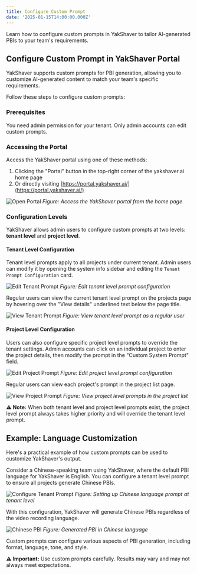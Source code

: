 ```yaml
---
title: Configure Custom Prompt
date: '2025-01-15T14:00:00.000Z'
---
```


Learn how to configure custom prompts in YakShaver to tailor AI-generated PBIs to your team's requirements.

## Configure Custom Prompt in YakShaver Portal

YakShaver supports custom prompts for PBI generation, allowing you to customize AI-generated content to match your team's specific requirements.

Follow these steps to configure custom prompts:

### Prerequisites

You need admin permission for your tenant. Only admin accounts can edit custom prompts.

### Accessing the Portal

Access the YakShaver portal using one of these methods:

1. Clicking the "Portal" button in the top-right corner of the yakshaver.ai home page
2. Or directly visiting [https://portal.yakshaver.ai/](https://portal.yakshaver.ai/)

![Open Portal](/YakShaver/Docs/open-portal.png)
*Figure: Access the YakShaver portal from the home page*

### Configuration Levels

YakShaver allows admin users to configure custom prompts at two levels: **tenant level** and **project level**.

#### Tenant Level Configuration

Tenant level prompts apply to all projects under current tenant. Admin users can modify it by opening the system info sidebar and editing the `Tenant Prompt Configuration` card.

![Edit Tenant Prompt](/YakShaver/Docs/edit-tenant-prompt.png)
*Figure: Edit tenant level prompt configuration*

Regular users can view the current tenant level prompt on the projects page by hovering over the "View details" underlined text below the page title.

![View Tenant Prompt](/YakShaver/Docs/view-tenant-prompt.png)
*Figure: View tenant level prompt as a regular user*

#### Project Level Configuration

Users can also configure specific project level prompts to override the tenant settings. Admin accounts can click on an individual project to enter the project details, then modify the prompt in the "Custom System Prompt" field.

![Edit Project Prompt](/YakShaver/Docs/edit-project-prompt.png)
*Figure: Edit project level prompt configuration*

Regular users can view each project's prompt in the project list page.

![View Project Prompt](/YakShaver/Docs/view-project-prompt.png)
*Figure: View project level prompts in the project list*

**⚠️ Note:** When both tenant level and project level prompts exist, the project level prompt always takes higher priority and will override the tenant level prompt.

## Example: Language Customization

Here's a practical example of how custom prompts can be used to customize YakShaver's output.

Consider a Chinese-speaking team using YakShaver, where the default PBI language for YakShaver is English. You can configure a tenant level prompt to ensure all projects generate Chinese PBIs.

![Configure Tenant Prompt](/YakShaver/Docs/config-tenant-prompt.png)
*Figure: Setting up Chinese language prompt at tenant level*

With this configuration, YakShaver will generate Chinese PBIs regardless of the video recording language.

![Chinese PBI](/YakShaver/Docs/Chinese-PBI.png)
*Figure: Generated PBI in Chinese language*

Custom prompts can configure various aspects of PBI generation, including format, language, tone, and style.

**⚠️ Important:** Use custom prompts carefully. Results may vary and may not always meet expectations.

